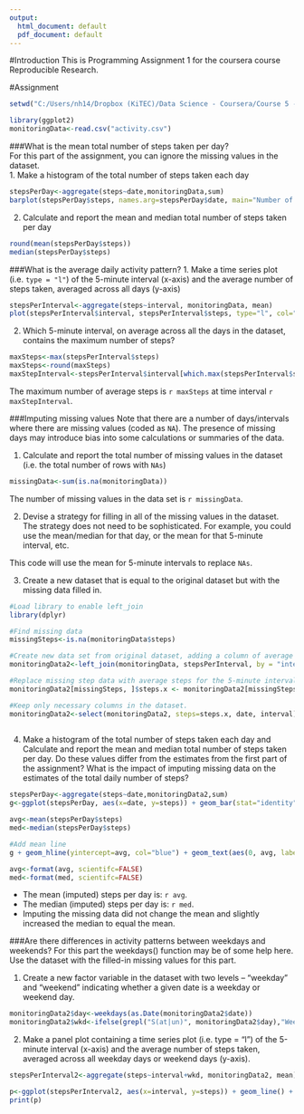 ---
output:
  html_document: default
  pdf_document: default
---

#Introduction
This is Programming Assignment 1 for the coursera course Reproducible Research.  

#Assignment  
```{r, echo=FALSE}
setwd("C:/Users/nh14/Dropbox (KiTEC)/Data Science - Coursera/Course 5 - Reproducible Research/Assignment1Data")
```

```{r}
library(ggplot2)
monitoringData<-read.csv("activity.csv")  
```

###What is the mean total number of steps taken per day?  
For this part of the assignment, you can ignore the missing values in the dataset.  
1. Make a histogram of the total number of steps taken each day  

```{r}
stepsPerDay<-aggregate(steps~date,monitoringData,sum)
barplot(stepsPerDay$steps, names.arg=stepsPerDay$date, main="Number of Steps per Day", xlab="Date", ylab="Number of Steps") 
```


2. Calculate and report the mean and median total number of steps taken per day  

```{r}
round(mean(stepsPerDay$steps))
median(stepsPerDay$steps)
```
###What is the average daily activity pattern?
1. Make a time series plot (i.e. `type = "l"`) of the 5-minute interval (x-axis) and the average number of steps taken, averaged across all days (y-axis)

```{r}
stepsPerInterval<-aggregate(steps~interval, monitoringData, mean)
plot(stepsPerInterval$interval, stepsPerInterval$steps, type="l", col="blue", xlab="Time Interval", ylab="Average Number of Steps", main = "Average Number of Steps per Time Interval")
```

2. Which 5-minute interval, on average across all the days in the dataset, contains the maximum number of steps?

```{r}
maxSteps<-max(stepsPerInterval$steps)
maxSteps<-round(maxSteps)
maxStepInterval<-stepsPerInterval$interval[which.max(stepsPerInterval$steps)]
```
The maximum number of average steps is `r maxSteps` at time interval `r maxStepInterval`.

###Imputing missing values
Note that there are a number of days/intervals where there are missing values (coded as `NA`). The presence of missing days may introduce bias into some calculations or summaries of the data.

1. Calculate and report the total number of missing values in the dataset (i.e. the total number of rows with `NAs`)

```{r}
missingData<-sum(is.na(monitoringData))
```
The number of missing values in the data set is `r missingData`.

2. Devise a strategy for filling in all of the missing values in the dataset. The strategy does not need to be sophisticated. For example, you could use the mean/median for that day, or the mean for that 5-minute interval, etc.

This code will use the mean for 5-minute intervals to replace `NAs`.

3. Create a new dataset that is equal to the original dataset but with the missing data filled in.

```{r}
#Load library to enable left_join 
library(dplyr)

#Find missing data
missingSteps<-is.na(monitoringData$steps)

#Create new data set from original dataset, adding a column of average steps per interval, using by interval.
monitoringData2<-left_join(monitoringData, stepsPerInterval, by = "interval")

#Replace missing step data with average steps for the 5-minute interval.
monitoringData2[missingSteps, ]$steps.x <- monitoringData2[missingSteps,]$steps.y

#Keep only necessary columns in the dataset.
monitoringData2<-select(monitoringData2, steps=steps.x, date, interval)    
    
```

4. Make a histogram of the total number of steps taken each day and Calculate and report the mean and median total number of steps taken per day. Do these values differ from the estimates from the first part of the assignment? What is the impact of imputing missing data on the estimates of the total daily number of steps?

```{r}
stepsPerDay<-aggregate(steps~date,monitoringData2,sum)
g<-ggplot(stepsPerDay, aes(x=date, y=steps)) + geom_bar(stat="identity") + labs(title="Number of Steps Taken per Day", x = "Date", y = "Number of Steps") + theme_bw() + theme(axis.text.x = element_text(angle = 90, hjust = 1), plot.title = element_text(hjust=0.5))

avg<-mean(stepsPerDay$steps)
med<-median(stepsPerDay$steps)

#Add mean line
g + geom_hline(yintercept=avg, col="blue") + geom_text(aes(0, avg, label = paste("Mean = ", round(avg)), vjust = -1), size = 3)

avg<-format(avg, scientifc=FALSE)
med<-format(med, scientifc=FALSE)
```

- The mean (imputed) steps per day is: `r avg`.
- The median (imputed) steps per day is: `r med`.
- Imputing the missing data did not change the mean and slightly increased the median to equal the mean. 

###Are there differences in activity patterns between weekdays and weekends?
For this part the weekdays() function may be of some help here. Use the dataset with the filled-in missing values for this part.

1. Create a new factor variable in the dataset with two levels -- "weekday" and "weekend" indicating whether a given date is a weekday or weekend day.

```{r}
monitoringData2$day<-weekdays(as.Date(monitoringData2$date))
monitoringData2$wkd<-ifelse(grepl("S(at|un)", monitoringData2$day),"Weekend","Weekday")
```

2. Make a panel plot containing a time series plot (i.e. type = "l") of the 5-minute interval (x-axis) and the average number of steps taken, averaged across all weekday days or weekend days (y-axis). 
```{r}
stepsPerInterval2<-aggregate(steps~interval+wkd, monitoringData2, mean)

p<-ggplot(stepsPerInterval2, aes(x=interval, y=steps)) + geom_line() + labs(title="Number of Steps taken on Weekdays versus Weekends", x = "5-minute Interval", y = "Number of Steps") + theme_bw() + facet_grid(wkd~.)
print(p)

```
